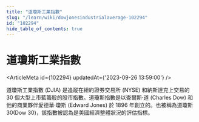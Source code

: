 ```yaml
---
title: "道瓊斯工業指數"
slug: "/learn/wiki/dowjonesindustrialaverage-102294"
id: "102294"
hide_table_of_contents: true
---
```



# 道瓊斯工業指數

<ArticleMeta id={102294} updatedAt={'2023-09-26 13:59:00'} />
<div className='border-solid border-b border-t-0 my-4 border-[var(--ifm-color-gray-300)]' />

道瓊斯工業指數 (DJIA) 是追蹤在紐約證券交易所 (NYSE) 和納斯達克上交易的 30 個大型上市藍籌股的股市指數。道瓊斯指數是以查爾斯·道 (Charles Dow) 和他的商業夥伴愛德華·瓊斯 (Edward Jones) 於 1896 年創立的。也被稱為道瓊斯 30(Dow 30)，該指數被認為是美國經濟整體狀況的評估指標。
